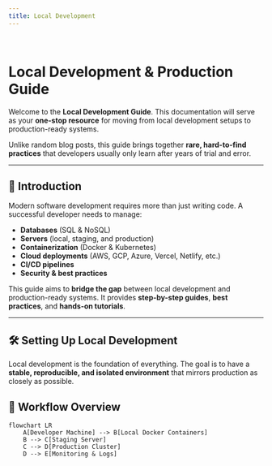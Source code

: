 ```yaml
---
title: Local Development
---
```

&nbsp;

# Local Development & Production Guide

Welcome to the **Local Development Guide**.
This documentation will serve as your **one-stop resource** for moving from local development setups to production-ready systems.

Unlike random blog posts, this guide brings together **rare, hard-to-find practices** that developers usually only learn after years of trial and error.

---



## 🌱 Introduction

Modern software development requires more than just writing code.
A successful developer needs to manage:

- **Databases** (SQL & NoSQL)
- **Servers** (local, staging, and production)
- **Containerization** (Docker & Kubernetes)
- **Cloud deployments** (AWS, GCP, Azure, Vercel, Netlify, etc.)
- **CI/CD pipelines**
- **Security & best practices**

This guide aims to **bridge the gap** between local development and production-ready systems.
It provides **step-by-step guides**, **best practices**, and **hands-on tutorials**.

---

## 🛠️ Setting Up Local Development

Local development is the foundation of everything. The goal is to have a **stable, reproducible, and isolated environment** that mirrors production as closely as possible.


## 🚀 Workflow Overview
```mermaid
flowchart LR
    A[Developer Machine] --> B[Local Docker Containers]
    B --> C[Staging Server]
    C --> D[Production Cluster]
    D --> E[Monitoring & Logs]
```